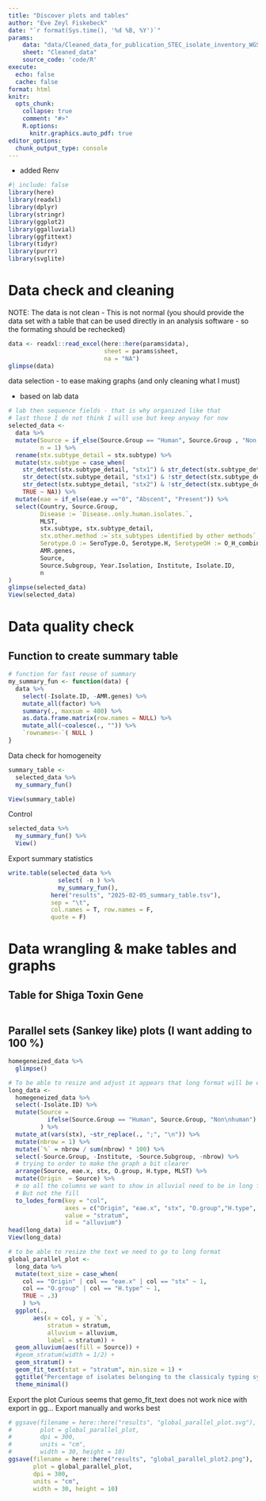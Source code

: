 ```yaml
---
title: "Discover plots and tables"
author: "Eve Zeyl Fiskebeck"
date: "`r format(Sys.time(), '%d %B, %Y')`"
params:
    data: "data/Cleaned_data_for_publication_STEC_isolate_inventory_WGS_20250205.xlsx"
    sheet: "Cleaned_data" 
    source_code: 'code/R'
execute: 
  echo: false
  cache: false
format: html
knitr:
  opts_chunk: 
    collapse: true
    comment: "#>" 
    R.options:
      knitr.graphics.auto_pdf: true
editor_options: 
  chunk_output_type: console
---
```


- added Renv

```r
#| include: false
library(here)
library(readxl)
library(dplyr)
library(stringr)
library(ggplot2)
library(ggalluvial)
library(ggfittext)
library(tidyr)
library(purrr)
library(svglite)
```

# Data check and cleaning 

NOTE: The data is not clean - This is not normal (you should provide the data set with a table that can be used directly in an analysis software - so the formating should be rechecked)

```r
data <- readxl::read_excel(here::here(params$data),
                           sheet = params$sheet,
                           na = "NA")
glimpse(data) 
```

data selection - to ease making graphs (and only cleaning what I must)

- based on lab data 
```r
# lab then sequence fields - that is why organized like that
# last those I do not think I will use but keep anyway for now
selected_data <- 
  data %>% 
  mutate(Source = if_else(Source.Group == "Human", Source.Group , "Non Human"),
         n = 1) %>%
  rename(stx.subtype_detail = stx.subtype) %>%
  mutate(stx.subtype = case_when(
    str_detect(stx.subtype_detail, "stx1") & str_detect(stx.subtype_detail, "stx2") ~ "stx1;stx2",
    str_detect(stx.subtype_detail, "stx1") & !str_detect(stx.subtype_detail, "stx2") ~ "stx1",
    str_detect(stx.subtype_detail, "stx2") & !str_detect(stx.subtype_detail, "stx1") ~ "stx2",
    TRUE ~ NA)) %>% 
  mutate(eae = if_else(eae.y =="0", "Abscent", "Present")) %>%
  select(Country, Source.Group, 
         Disease := `Disease..only.human.isolates.`,
         MLST, 
         stx.subtype, stx.subtype_detail,
         stx.other.method :=`stx_subtypes identified by other methods`,
         Serotype.O := SeroType.O, Serotype.H, SerotypeOH := O_H_combined_serotype, eae, eae.y,
         AMR.genes,
         Source, 
         Source.Subgroup, Year.Isolation, Institute, Isolate.ID,
         n
) 
glimpse(selected_data)
View(selected_data)
```


# Data quality check 


## Function to create summary table 
```r
# function for fast reuse of summary
my_summary_fun <- function(data) {
  data %>%
    select(-Isolate.ID, -AMR.genes) %>%
    mutate_all(factor) %>%
    summary(., maxsum = 400) %>%
    as.data.frame.matrix(row.names = NULL) %>% 
    mutate_all(~coalesce(., "")) %>%
    `rownames<-`( NULL ) 
}

```

Data check for homogeneity 

```r
summary_table <- 
  selected_data %>% 
  my_summary_fun()  

View(summary_table)
```

<!-- 
## Data control helpers
```r
selected_data %>%
  select(MLST) %>%
  distinct() %>%
  View()
```


THIS IS TO BE CHECKED : **Homoegeneizing NAs** 
_Ask for treatment_


- [x] Serotype O -> ONT = O Non typeable. O112ab, bc osv treated at different serotypes
- [x] Serotype H -> HNT = H Non typeable 

OK, I think we can let as is 
But for the column O:H serotype -> We leave as ONT:HNT possibilities (because we want it clear)

Need to homogeneize what is uncertain.
Could have done in beginning but prefer control

Camilla has fixed the MLST

- [x] eae  -> presence / abscence re-encoded

- [x] Data homogeneization 

Unknown disease its because its only for humans, while NA its not applicable
- so we week Unknown as is


```r
# Function to detect pattern in a cell and replace it by something else (eg. NA)
replace_with_XX <- function(astring, patterns, XX) {
  
  ## XX is what should the thing replaced with 
  
  # Test if there is a match with the cell to any replacement pattern
  replace_decision <- 
    any(unlist(
      lapply(patterns, function(x) grepl(x, astring))
      ))
  # True then replace with NA 
  ifelse(replace_decision, XX, astring)
}
```


```r
# The NA is already NA so we do not need to add (would mess up system)
NAs <- c("^ONT$", "^HNT$", "^ND$" )


# I finished to use Unknown as its more practical for the graph
homegeneized_data <- 
  selected_data %>%
  mutate(across(everything(), 
                ~ purrr::map_vec(., replace_with_XX, NAs, "Unknown")
         )) %>%
  # Now I need to replace NA also 
  mutate(across(everything(), 
                ~ purrr::map_vec(., function(x) ifelse(is.na(x), "Unknown",x))
         ))
  
  
```

--> 


Control 
```r
selected_data %>% 
  my_summary_fun() %>%
  View()
```


Export summary statistics
```r
write.table(selected_data %>% 
              select( -n ) %>%
              my_summary_fun(),
            here("results", "2025-02-05_summary_table.tsv"),
            sep = "\t", 
            col.names = T, row.names = F,
            quote = F)
```



# Data wrangling & make tables and graphs


## Table for Shiga Toxin Gene

```r

```






## Parallel sets (Sankey like) plots (I want adding to 100 %)

```r
homegeneized_data %>%
  glimpse()

# To be able to resize and adjust it appears that long format will be easier
long_data <- 
  homegeneized_data %>%
  select(-Isolate.ID) %>%
  mutate(Source = 
           ifelse(Source.Group == "Human", Source.Group, "Non\nhuman")
         ) %>%
  mutate_at(vars(stx), ~str_replace(., ";", "\n")) %>%
  mutate(nbrow = 1) %>%
  mutate(`%` = nbrow / sum(nbrow) * 100) %>%
  select(-Source.Group, -Institute, -Source.Subgroup, -nbrow) %>%
  # trying to order to make the graph a bit clearer
  arrange(Source, eae.x, stx, O.group, H.type, MLST) %>% 
  mutate(Origin  = Source) %>%
  # so all the columns we want to show in alluvial need to be in long format
  # But not the fill 
  to_lodes_form(key = "col",
                axes = c("Origin", "eae.x", "stx", "O.group","H.type", "MLST"),
                value = "stratum",
                id = "alluvium") 
head(long_data)
View(long_data)
```


```r
# to be able to resize the text we need to go to long format
global_parallel_plot <- 
  long_data %>%
  mutate(text_size = case_when(
    col == "Origin" | col == "eae.x" | col == "stx" ~ 1,
    col == "O.group" | col == "H.type" ~ 1,
    TRUE ~ .3)
    ) %>% 
  ggplot(., 
       aes(x = col, y = `%`,
           stratum = stratum, 
           alluvium = alluvium,
           label = stratum)) + 
  geom_alluvium(aes(fill = Source)) +
  #geom_stratum(width = 1/2) +
  geom_stratum() + 
  geom_fit_text(stat = "stratum", min.size = 1) +
  ggtitle("Percentage of isolates belonging to the classicaly typing systems") + 
  theme_minimal() 
```

Export the plot 
Curious seems that gemo_fit_text does not work nice with export in gg...
Export manually and works best
```r
# ggsave(filename = here::here("results", "global_parallel_plot.svg"),
#        plot = global_parallel_plot,
#        dpi = 300,
#        units = "cm",
#        width = 30, height = 10)
ggsave(filename = here::here("results", "global_parallel_plot2.png"),
       plot = global_parallel_plot,
       dpi = 300,
       units = "cm",
       width = 30, height = 10) 
```

